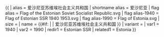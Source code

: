 {{ {{{1<noinclude>|country showdata</noinclude>}}}
| alias = 爱沙尼亚苏维埃社会主义共和国
| shortname alias = 爱沙尼亚
| flag alias = Flag of the Estonian Soviet Socialist Republic.svg
| flag alias-1940 = Flag of Estonian SSR 1940 1953.svg
| flag alias-1990 = Flag of Estonia.svg
| size = {{{size|}}}
| name = {{#if: {{{name|}}} | {{{name|}}} | 爱沙尼亚苏维埃社会主义共和国 }}
| variant = {{{variant|}}}
<noinclude>
| var1 = 1940
| var2 = 1990
| redir1 = Estonian SSR
| related1 = Estonia
</noinclude>
}}